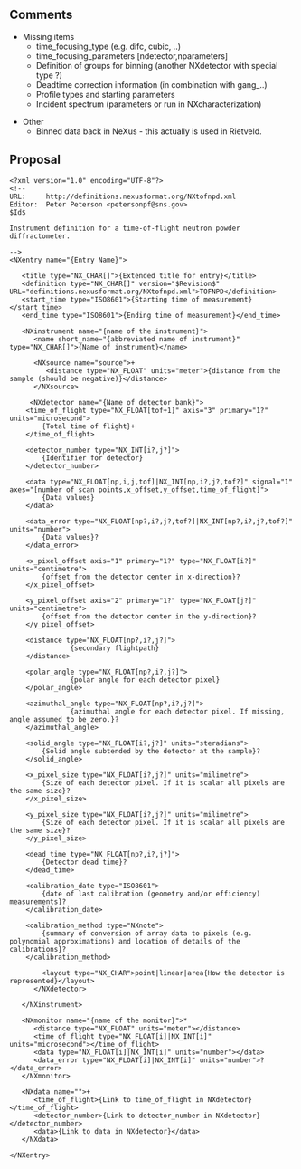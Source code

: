 == Comments ==

* Missing items
** time_focusing_type (e.g. difc, cubic, ..)
** time_focusing_parameters [ndetector,nparameters]
** Definition of groups for binning (another NXdetector with special type ?)
** Deadtime correction information (in combination with gang_..)
** Profile types and starting parameters
** Incident spectrum (parameters or run in NXcharacterization)

* Other
** Binned data back in NeXus - this actually is used in Rietveld.

== Proposal ==
<pre>
<?xml version="1.0" encoding="UTF-8"?>
<!--
URL:     http://definitions.nexusformat.org/NXtofnpd.xml
Editor:  Peter Peterson <petersonpf@sns.gov>
$Id$

Instrument definition for a time-of-flight neutron powder diffractometer. 

-->
<NXentry name="{Entry Name}">

   <title type="NX_CHAR[]">{Extended title for entry}</title>
   <definition type="NX_CHAR[]" version="$Revision$" URL="definitions.nexusformat.org/NXtofnpd.xml">TOFNPD</definition>
   <start_time type="ISO8601">{Starting time of measurement}</start_time>
   <end_time type="ISO8601">{Ending time of measurement}</end_time>

   <NXinstrument name="{name of the instrument}">
      <name short_name="{abbreviated name of instrument}" type="NX_CHAR[]">{Name of instrument}</name>

      <NXsource name="source">+
         <distance type="NX_FLOAT" units="meter">{distance from the sample (should be negative)}</distance>
      </NXsource>

     <NXdetector name="{Name of detector bank}">
	<time_of_flight type="NX_FLOAT[tof+1]" axis="3" primary="1?" units="microsecond">
		{Total time of flight}+
	</time_of_flight>

	<detector_number type="NX_INT[i?,j?]">
		{Identifier for detector}
	</detector_number>

	<data type="NX_FLOAT[np,i,j,tof]|NX_INT[np,i?,j?,tof?]" signal="1" axes="[number of scan points,x_offset,y_offset,time_of_flight]">
		{Data values}
	</data>

	<data_error type="NX_FLOAT[np?,i?,j?,tof?]|NX_INT[np?,i?,j?,tof?]" units="number">
		{Data values}?
	</data_error>

	<x_pixel_offset axis="1" primary="1?" type="NX_FLOAT[i?]" units="centimetre">
		{offset from the detector center in x-direction}?
	</x_pixel_offset>

	<y_pixel_offset axis="2" primary="1?" type="NX_FLOAT[j?]" units="centimetre">
		{offset from the detector center in the y-direction}?
	</y_pixel_offset>

	<distance type="NX_FLOAT[np?,i?,j?]">
               {secondary flightpath}
	</distance>

	<polar_angle type="NX_FLOAT[np?,i?,j?]">
               {polar angle for each detector pixel}
	</polar_angle>

	<azimuthal_angle type="NX_FLOAT[np?,i?,j?]">
               {azimuthal angle for each detector pixel. If missing, angle assumed to be zero.}?
	</azimuthal_angle>

	<solid_angle type="NX_FLOAT[i?,j?]" units="steradians">
		{Solid angle subtended by the detector at the sample}?
	</solid_angle>

	<x_pixel_size type="NX_FLOAT[i?,j?]" units="milimetre">
		{Size of each detector pixel. If it is scalar all pixels are the same size}?
	</x_pixel_size>

	<y_pixel_size type="NX_FLOAT[i?,j?]" units="milimetre">
		{Size of each detector pixel. If it is scalar all pixels are the same size}?
	</y_pixel_size>

	<dead_time type="NX_FLOAT[np?,i?,j?]">
		{Detector dead time}?
	</dead_time>

	<calibration_date type="ISO8601">
		{date of last calibration (geometry and/or efficiency) measurements}?
	</calibration_date>

	<calibration_method type="NXnote">
		{summary of conversion of array data to pixels (e.g. polynomial approximations) and location of details of the calibrations}?
	</calibration_method>

        <layout type="NX_CHAR">point|linear|area{How the detector is represented}</layout>
      </NXdetector>
 
   </NXinstrument>

   <NXmonitor name="{name of the monitor}">*
      <distance type="NX_FLOAT" units="meter"></distance>
      <time_of_flight type="NX_FLOAT[i]|NX_INT[i]" units="microsecond"></time_of_flight>
      <data type="NX_FLOAT[i]|NX_INT[i]" units="number"></data>
      <data_error type="NX_FLOAT[i]|NX_INT[i]" units="number">?</data_error>
   </NXmonitor>

   <NXdata name="">+
      <time_of_flight>{Link to time_of_flight in NXdetector}</time_of_flight>
      <detector_number>{Link to detector_number in NXdetector}</detector_number>
      <data>{Link to data in NXdetector}</data>
   </NXdata>

</NXentry>
</pre>